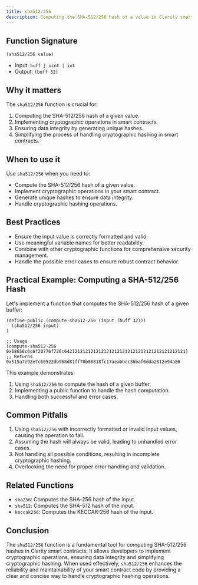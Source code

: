 ```yaml
---
title: sha512/256
description: Computing the SHA-512/256 hash of a value in Clarity smart contracts.
---
```


## Function Signature

```clarity
(sha512/256 value)
```

- Input: `buff | uint | int`
- Output: `(buff 32)`

## Why it matters

The `sha512/256` function is crucial for:

1. Computing the SHA-512/256 hash of a given value.
2. Implementing cryptographic operations in smart contracts.
3. Ensuring data integrity by generating unique hashes.
4. Simplifying the process of handling cryptographic hashing in smart contracts.

## When to use it

Use `sha512/256` when you need to:

- Compute the SHA-512/256 hash of a given value.
- Implement cryptographic operations in your smart contract.
- Generate unique hashes to ensure data integrity.
- Handle cryptographic hashing operations.

## Best Practices

- Ensure the input value is correctly formatted and valid.
- Use meaningful variable names for better readability.
- Combine with other cryptographic functions for comprehensive security management.
- Handle the possible error cases to ensure robust contract behavior.

## Practical Example: Computing a SHA-512/256 Hash

Let's implement a function that computes the SHA-512/256 hash of a given buffer:

```clarity
(define-public (compute-sha512-256 (input (buff 32)))
  (sha512/256 input)
)

;; Usage
(compute-sha512-256 0x68656c6c6f20776f726c6421212121212121212121212121212121212121212121) 
;; Returns 0x515a7e92e7c60522db968d81ff70b80818fc17aeabbec36baf0dda2812e94a86
```

This example demonstrates:
1. Using `sha512/256` to compute the hash of a given buffer.
2. Implementing a public function to handle the hash computation.
3. Handling both successful and error cases.

## Common Pitfalls

1. Using `sha512/256` with incorrectly formatted or invalid input values, causing the operation to fail.
2. Assuming the hash will always be valid, leading to unhandled error cases.
3. Not handling all possible conditions, resulting in incomplete cryptographic hashing.
4. Overlooking the need for proper error handling and validation.

## Related Functions

- `sha256`: Computes the SHA-256 hash of the input.
- `sha512`: Computes the SHA-512 hash of the input.
- `keccak256`: Computes the KECCAK-256 hash of the input.

## Conclusion

The `sha512/256` function is a fundamental tool for computing SHA-512/256 hashes in Clarity smart contracts. It allows developers to implement cryptographic operations, ensuring data integrity and simplifying cryptographic hashing. When used effectively, `sha512/256` enhances the reliability and maintainability of your smart contract code by providing a clear and concise way to handle cryptographic hashing operations.

